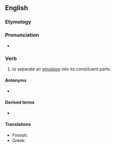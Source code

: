 ==English==

===Etymology===
{{prefix|de|emulsify|lang=en}}

===Pronunciation===
* {{a|UK}} {{IPA|[diːˌɛˈmʌɫsɪfaɪ]|[diːˌɛˈmʊɫsɪfaɪ]|lang=en}}

===Verb===
{{en-verb|de-emulsifies|de-emulsifying|de-emulsified}}

# to separate an [[emulsion]] into its constituent parts.

====Antonyms====
* {{l|en|emulsify}}

====Derived terms====
* {{l|en|de-emulsifier}}

====Translations====
{{trans-top|separate an emulsion}}
* Finnish: {{t|fi|[[hajottaa]] [[emulsio]]}}
* Greek: {{t|el|απογαλακτωματοποιώ}}
{{trans-mid}}
{{trans-bottom}}